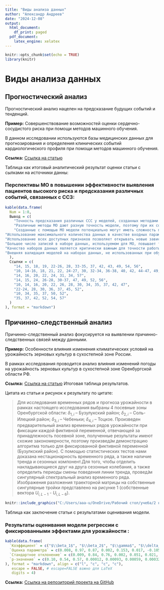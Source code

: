 ```yaml
---
title: "Виды анализа данных"
author: "Александр Андреев"
date: "2024-12-08"
output:
  html_document:
    df_print: paged
  pdf_document:
    latex_engine: xelatex
---
```


```r
knitr::opts_chunk$set(echo = TRUE)
library(knitr)
```

# Виды анализа данных

## Прогностический анализ

Прогностический анализ нацелен на предсказание будущих событий и тенденций.

**Пример:** Совершенствование возможностей оценки сердечно-сосудистого риска при помощи методов машинного обучения.

В данном исследовании используются базы медицинских данных для прогнозирования и определения клинических событий кардиологического профиля при помощи методов машинного обучения.

**Ссылка:**  [Ссылка на статью](https://cyberleninka.ru/article/n/sovershenstvovanie-vozmozhnostey-otsenki-serdechno-sosudistogo-riska-pri-pomoschi-metodov-mashinnogo-obucheniya)

Таблица как итоговый аналитический результат оценки статьи с сылками на источники данны:

### Перспективы МО в повышении эффективности выявления пациентов высокого риска и предсказания различных событий, связанных с ССЗ:
```r
kable(data.frame(
  Num = 1:8,
  Вывод = c(
    "Точность предсказания различных ССС у моделей, созданных методами МО, выше, чем у алгоритмов, используемых в клинических рекомендациях и шкалах.", 
    "Различные методы МО дают разную точность модели, поэтому при их создании целесообразно использовать весь доступный математический аппарат для выбора наиболее точной предсказательной модели.", 
    "Созданные с помощью МО модели потенциально могут иметь сложность понимания полученного результата, поэтому требуется визуализация и интерпретация полученных зависимостей, и объяснение результата модели для врача.", 
"Использование максимального количества данных в качестве входных параметров модели позволяет повышать точность предсказания событий/классификации, но в различных исследованиях данные по этому наблюдению противоречивы.", 
"Использование всех доступных признаков позволяет открывать новые зависимости и предикторы заболеваний, которые могут быть неожиданными для исследователей.", 
"Большое число записей в наборе данных, используемом для МО, повышает точность предсказания модели, но имеет при этом предел такого повышения.", 
"Качество наборов данных является критически важным для точности работы модели, т.к. ошибки или пропуски в данных влияют на точность также существенно, как и правильность использования методов МО.", 
"Внешняя валидация моделей на наборах данных, не использованных при обучении и внутреннем тестировании, целесообразна для получения дополнительных доказательств клинической эффективности модели и проверки ее метрик в условиях, максимально приближенных к реальной клинической практике."
  ),
  Ссылки = c(
    "14, 15, 18, 19, 22-26, 28, 33-35, 37, 42, 43, 49, 54, 56",
    "10, 14-16, 18, 21, 22, 24-27, 30, 32-34, 36-38, 40, 42, 44-47, 49, 50, 52, 54, 55, 58",
    "14, 16, 20, 22, 24, 31, 34, 57",
    "14, 15, 24, 26-28, 30-37, 47, 49, 52, 56",
    "10, 14, 16, 20, 22, 26, 28, 30, 34, 35, 37, 42, 47",
    "22-24, 28, 30, 36, 37, 45, 52",
    "10, 34, 35, 37, 50, 52",
    "35, 37, 42, 52, 54, 57"
  )
), format = "markdown")
```
## Причинно-следственный анализ

Причинно-следственный анализ фокусируется на выявлении причинно-следственных связей между данными.

**Пример:** Особенности влияния изменения климатических условий на урожайность зерновых культур в сухостепной зоне России.

В рамках исследования проводится анализ влияния изменений погоды на урожайность зерновых культур в сухостепной зоне Оренбургской области РФ.

**Ссылка:**  [Ссылка на статью](https://cyberleninka.ru/article/n/osobennosti-vliyaniya-izmeneniya-klimaticheskih-usloviy-na-urozhaynost-zernovyh-kultur-v-suhostepnoy-zone-rossii)
Итоговая таблица результатов.

Цитата из статьи и рисунок к результату по цитате:

>Для исследования временных рядов и прогноза урожайности в рамках настоящего исследования выбраны 4 посевные зоны Оренбургской области:
> $\delta_{1,i}$ – Бузулукский район; $\delta_{2,i}$ – Соль-Илецкий район; $\delta_{3,i}$ – Чебеньки; $\delta_{4,i}$ – Тоцкое.
>Произведен предварительный анализ временных рядов урожайности при фиксации каждой фиктивной переменной, отвечающей за принадлежность посевной зоне, полученные результаты
>имеют схожие закономерности, поэтому произведɺм демонстрацию алгоритма только для фиксированной фиктивной переменной (Бузулкский район). С помощью статистических тестов нами
>доказана нестационарность временного ряда, а также наличие тренда и сезонных компонент.Для того, чтобы отделить накладывающиеся друг на друга сезонные колебания, а также
>определить периоды смены поведения линии тренда, проведɺм сингулярный спектральный анализ временного ряда.
>Изображения разложения траекторной матрицы на собственные сингулярные тройки представлено на рисунке 1 (собственные вектора $U_{i,L-1}$ - $U_{i,L-6}$).

```r
knitr::include_graphics("C:/Users/aaa-u/OneDrive/Рабочий стол/учеба/2 курс/Очистка данных/рисунок.png")
```

Таблица как заключение статьи с результатами оценивания модели.

### Результаты оценивания модели регрессии с фиксированными эффектами для урожайности :
```r
kable(data.frame(
  `Коэффициент` = c("$\\beta_1$", "$\\beta_2$", "$\\gamma$", "$\\delta_1$", "$\\delta_2$", "$\\delta_3$", "$\\delta_4$", "$\\delta_5$", "$\\delta_6$", "$\\delta_7$", "$\\upsilon_1$", "$\\upsilon_2$", "$\\upsilon_3$", "$\\upsilon_4$"),
  `Оценка параметра` = c(0.008, 0.97, 0.87, 0.002, 0.153, 0.017, -0.105, 0.05, 8.342, -16.241, 0.351, -0.0025, 0.3254, -0.8553),
  `Стандартное отклонение` = c(0.009, 0.84, 0.76, 0.002, 0.051, 0.021, 0.012, 0.013, 1.814, 3.845, 0.065, 0.012, 0.035, 0.054),
  `p-значение` = c(0.10, 0.54, 0.57, 0.00012, 0.00093, 0.00059, 0.00032, 0.00095, 0, 0, 0.00037, 0.00045, 0.00095, 0.00085)
), format = "markdown", align = c("l", "c", "c", "c"),
   escape = FALSE, # escape=FALSE важно для LaTeX
   digits = 4)
```

**Ссылка:**  [Ссылка на репозиторий проекта на GitHub]()